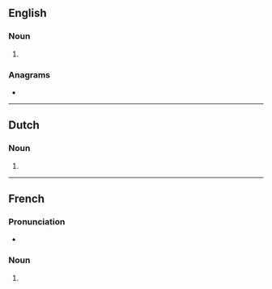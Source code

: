 ==English==

===Noun===
{{head|en|noun form}}

# {{en-irregular plural of|ending=es|mitosis}}

===Anagrams===
* {{anagrams|en|a=eimosst|Moisset|osmites|sitsome|somites}}


----

==Dutch==

===Noun===
{{head|nl|noun form}}

# {{nl-noun form of|pl|mitose}}

----

==French==

===Pronunciation===
* {{fr-IPA|mitŏses}}

===Noun===
{{head|fr|noun form|g=f}}

# {{plural of|fr|mitose}}